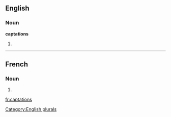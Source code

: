==English==

===Noun===
'''captations'''

# {{plural of|[[captation]]}}

[[Category:English plurals]]

----

==French==

===Noun===
{{infl|fr|plural}} {{f|p}}

# {{plural of|captation|lang=French}}

[[fr:captations]]